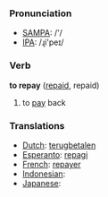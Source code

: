 === Pronunciation ===
*[[w:SAMPA|SAMPA]]: /'/
*[[w:IPA|IPA]]: /ɻi'peɪ/

=== Verb ===

'''to repay''' ([[repaid]], repaid)

# to [[pay]] back

=== Translations ===
*[[Dutch]]: [[terugbetalen]]
*[[Esperanto]]: [[repagi]]
*[[French]]: [[repayer]]
*[[Indonesian]]: [[]]
*[[Japanese]]: [[]]